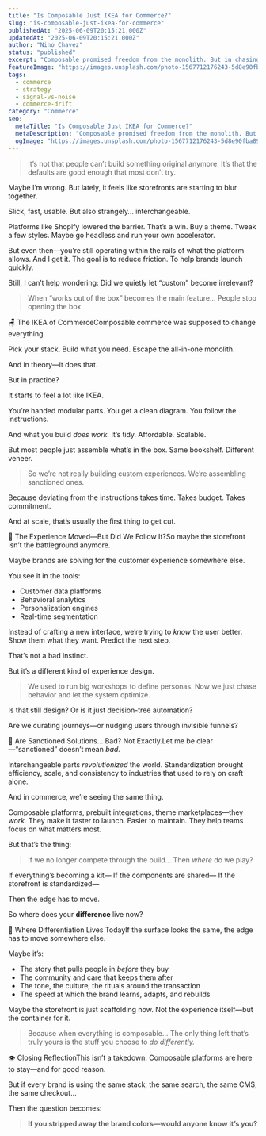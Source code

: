 ```yaml
---
title: "Is Composable Just IKEA for Commerce?"
slug: "is-composable-just-ikea-for-commerce"
publishedAt: "2025-06-09T20:15:21.000Z"
updatedAt: "2025-06-09T20:15:21.000Z"
author: "Nino Chavez"
status: "published"
excerpt: "Composable promised freedom from the monolith. But in chasing modular flexibility, are we just assembling the same storefront with different colors and calling it strategy?"
featureImage: "https://images.unsplash.com/photo-1567712176243-5d8e90fba89b?crop=entropy&cs=tinysrgb&fit=max&fm=jpg&ixid=M3wxMTc3M3wwfDF8c2VhcmNofDZ8fGlrZWElMjB8ZW58MHx8fHwxNzQ5MjM3OTU4fDA&ixlib=rb-4.1.0&q=80&w=2000"
tags:
  - commerce
  - strategy
  - signal-vs-noise
  - commerce-drift
category: "Commerce"
seo:
  metaTitle: "Is Composable Just IKEA for Commerce?"
  metaDescription: "Composable promised freedom from the monolith. But in chasing modular flexibility, are we just assembling the same storefront with different colors and calling it strategy?"
  ogImage: "https://images.unsplash.com/photo-1567712176243-5d8e90fba89b?crop=entropy&cs=tinysrgb&fit=max&fm=jpg&ixid=M3wxMTc3M3wwfDF8c2VhcmNofDZ8fGlrZWElMjB8ZW58MHx8fHwxNzQ5MjM3OTU4fDA&ixlib=rb-4.1.0&q=80&w=2000"
---
```


> It’s not that people can’t build something original anymore.
> It’s that the defaults are good enough that most don’t try.

Maybe I’m wrong.
But lately, it feels like storefronts are starting to blur together.

Slick, fast, usable.
But also strangely… interchangeable.

Platforms like Shopify lowered the barrier. That’s a win.
Buy a theme. Tweak a few styles. Maybe go headless and run your own accelerator.

But even then—you’re still operating within the rails of what the platform allows.
And I get it. The goal is to reduce friction. To help brands launch quickly.

Still, I can’t help wondering:
Did we quietly let “custom” become irrelevant?

> When “works out of the box” becomes the main feature…
> People stop opening the box.

🪑 The IKEA of CommerceComposable commerce was supposed to change everything.

Pick your stack. Build what you need. Escape the all-in-one monolith.

And in theory—it does that.

But in practice?

It starts to feel a lot like IKEA.

You’re handed modular parts.
You get a clean diagram.
You follow the instructions.

And what you build *does work.*
It’s tidy. Affordable. Scalable.

But most people just assemble what’s in the box.
Same bookshelf. Different veneer.

> So we’re not really building custom experiences.
> We’re assembling sanctioned ones.

Because deviating from the instructions takes time.
Takes budget.
Takes commitment.

And at scale, that’s usually the first thing to get cut.

🧠 The Experience Moved—But Did We Follow It?So maybe the storefront isn’t the battleground anymore.

Maybe brands are solving for the customer experience somewhere else.

You see it in the tools:

- Customer data platforms
- Behavioral analytics
- Personalization engines
- Real-time segmentation

Instead of crafting a new interface, we’re trying to *know* the user better.
Show them what they want. Predict the next step.

That’s not a bad instinct.

But it’s a different kind of experience design.

> We used to run big workshops to define personas.
> Now we just chase behavior and let the system optimize.

Is that still design?
Or is it just decision-tree automation?

Are we curating journeys—or nudging users through invisible funnels?

🧩 Are Sanctioned Solutions… Bad? Not Exactly.Let me be clear—“sanctioned” doesn’t mean *bad.*

Interchangeable parts *revolutionized* the world.
Standardization brought efficiency, scale, and consistency to industries that used to rely on craft alone.

And in commerce, we’re seeing the same thing.

Composable platforms, prebuilt integrations, theme marketplaces—they *work.*
They make it faster to launch. Easier to maintain.
They help teams focus on what matters most.

But that’s the thing:

> If we no longer compete through the build…
> Then *where* do we play?

If everything’s becoming a kit—
If the components are shared—
If the storefront is standardized—

Then the edge has to move.

So where does your **difference** live now?

🧭 Where Differentiation Lives TodayIf the surface looks the same, the edge has to move somewhere else.

Maybe it’s:

- The story that pulls people in *before* they buy
- The community and care that keeps them after
- The tone, the culture, the rituals around the transaction
- The speed at which the brand learns, adapts, and rebuilds

Maybe the storefront is just scaffolding now.
Not the experience itself—but the container for it.

> Because when everything is composable…
> The only thing left that’s truly yours is the stuff you choose to *do differently.*

👁 Closing ReflectionThis isn’t a takedown.
Composable platforms are here to stay—and for good reason.

But if every brand is using the same stack, the same search, the same CMS, the same checkout…

Then the question becomes:

> **If you stripped away the brand colors—would anyone know it’s you?**
